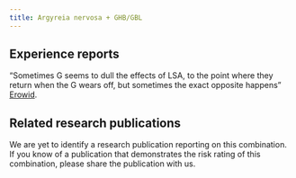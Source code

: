 ---
title: Argyreia nervosa + GHB/GBL
---
## Experience reports

“Sometimes G seems to dull the effects of LSA, to the point where they return when the G wears off, but sometimes the exact opposite happens” [Erowid](https://erowid.org/experiences/exp.php?ID=14311).

## Related research publications

We are yet to identify a research publication reporting on this combination. If you know of a publication that demonstrates the risk rating of this combination, please share the publication with us.
